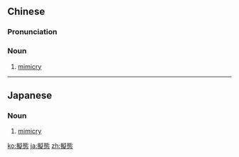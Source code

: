 {{also|拟态}}
==Chinese==
{{zh-forms|s=拟态}}

===Pronunciation===
{{zh-pron
|m=nǐtài
|c=ji5 taai3
|cat=n
}}

===Noun===
{{zh-noun}}

# {{lb|zh|zoology}} [[mimicry]]

----

==Japanese==
{{ja-kanjitab|ぎ|たい|yomi=o}}

===Noun===
{{ja-noun|ぎたい}}

# [[mimicry]]

[[ko:擬態]]
[[ja:擬態]]
[[zh:擬態]]